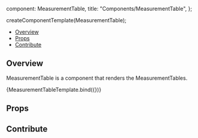

  component: MeasurementTable,
  title: "Components/MeasurementTable",
};

<Meta title="Components/MeasurementTable" component={MeasurementTable} />

  createComponentTemplate(MeasurementTable);

<Heading
  title="MeasurementTable"
  componentRelativePath="MeasurementTable/MeasurementTable.jsx"
/>

- [Overview](#overview)
- [Props](#props)
- [Contribute](#contribute)

## Overview

MeasurementTable is a component that renders the MeasurementTables.

<Canvas>
  <Story
    name="Overview"
    args={{
      title: "Measurements",
    }}
  >
    {MeasurementTableTemplate.bind({})}
  </Story>
</Canvas>

## Props

<ArgsTable of={MeasurementTable} />

## Contribute

<Footer componentRelativePath="MeasurementTable/__stories__/MeasurementTable.stories.mdx" />
